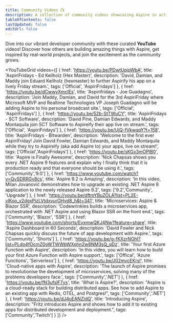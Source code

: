 ```yaml
---
title: Community Videos 📺
description: A collection of community videos showcasing Aspire in action.
tableOfContents: false
lastUpdated: false
editUrl: false
---
```



<p>
    Dive into our vibrant developer community with these curated <strong>YouTube</strong> videos! Discover how others are building amazing things with Aspire, get inspired by real-world projects, and join the excitement as the community grows.
</p>

<YouTubeGrid
	videos={[
        {
            href: 'https://youtu.be/PDwtUpipWbA',
            title: 'AspiriFridays - Ed Keilholz (Hex Master)',
            description: 'David, Damian, and Maddy join Eduard Keilholz (hexmaster) to further Aspirify his app on a lively Friday stream.',
            tags: ['Official', 'AspiriFridays']
        },
        {
            href: 'https://youtu.be/dCwwvXmclEs',
            title: 'Aspirifridays - Joe Guadagno',
            description: 'Join Maddy, Damian, and David for the 3rd AspiriFriday where Microsoft MVP and Realtime Technologies VP Joseph Guadagno will be adding Aspire to his personal broadcast site.',
            tags: ['Official', 'AspiriFridays']
        },
        {
            href: 'https://youtu.be/52b-StTWuCY',
            title: 'AspiriFridays - SCT Software',
            description: 'David Pine, Damian Edwards, and Maddy Montaquila join SCT Software to Aspireify their app live on stream.',
            tags: ['Official', 'AspiriFridays']
        },
		{
			href: 'https://youtu.be/UjQ-fVkwqpY?t=158',
			title: 'AspiriFridays - Bitwarden',
			description: 'Welcome to the first ever AspiriFriday! Join David Fowler, Damian Edwards, and Maddy Montaquila while they try to Aspireify (aka add Aspire to) your apps, live on stream!',
            tags: ['Official','AspiriFridays']
		},
		{
			href: 'https://youtu.be/sKGx3mOPlB0',
			title: 'Aspire is Finally Awesome',
			description: 'Nick Chapsas shows you every .NET Aspire 9 features and explain why I finally think that it is production ready and that everyone should be using it.',
            tags: ['Community','9.0']
		},
        {
            href: 'https://www.youtube.com/watch?v=QvSDRRGv8cs',
            title: 'Aspire 9.2 is Amazing',
            description: 'In this video, Milan Jovanović demonstrates how to upgrade an existing .NET Aspire 8 application to the newly released Aspire 9.2',
            tags: ['9.2','Community', 'Upgrade']
        },
        {
            href: 'https://youtu.be/dftmYBuZOLA?list=PL2E-vlKoo_v2dgxPizLVtdxvurOHvd8_h&t=341',
            title: 'Microservices: Aspire & Blazor SSR',
            description: 'Codewrinkles builds a microservices app, orchestrated with .NET Aspire and using Blazor SSR on the front end.',
            tags: ['Community', 'Blazor', 'SSR']
        },
        {
            href: 'https://www.youtube.com/shorts/EvxmwQKJ4Nw?feature=share',
            title: 'Aspire Dashboard in 60 Seconds',
            description: 'David Fowler and Nick Chapsas quickly discuss the future of app development with Aspire.',
            tags: ['Community', 'Shorts']
        },
        {
            href: 'https://youtu.be/g-fKXzrNOhI?list=PLdo4fOcmZ0oWTWWbWXqhn2w8NM3sQ_qDz',
            title: 'Your first Azure Function with Aspire',
            description: 'In this video, you will learn how to build your first Azure Function with Aspire support.',
            tags: ['Offical', 'Azure Functions', 'Serverless']
        },
        {
            href: 'https://youtu.be/J02mvcEKrsI',
            title: 'Cloud-native apps with Aspire',
            description: 'The launch of Aspire promises to revolutionise the development of microservices, solving many of the problems developers face.',
            tags: ['Community','.NET']
        },
        {
            href: 'https://youtu.be/fN3ufsIF7vs',
            title: 'What is Aspire?',
            description: "Aspire is a cloud-ready stack for building distributed apps. See how to add Aspire to an existing app with Redis, OTEL, and Postgres!",
            tags: ['Community','.NET']
        },
        {
            href: 'https://youtu.be/dJ4uEANZIdQ',
            title: 'Introducing Aspire',
            description: "Fritz introduces Aspire and shows how to add it to existing apps for distributed development and deployment.",
            tags: ['Community','Twitch']
        }
	]}
/>
